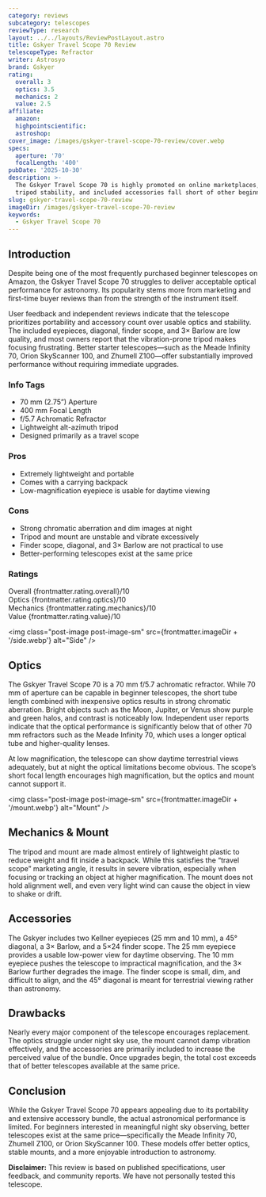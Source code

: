 ```yaml
---
category: reviews
subcategory: telescopes
reviewType: research
layout: ../../layouts/ReviewPostLayout.astro
title: Gskyer Travel Scope 70 Review
telescopeType: Refractor
writer: Astrosyo
brand: Gskyer
rating:
  overall: 3
  optics: 3.5
  mechanics: 2
  value: 2.5
affiliate:
  amazon:
  highpointscientific:
  astroshop:
cover_image: /images/gskyer-travel-scope-70-review/cover.webp
specs:
  aperture: '70'
  focalLength: '400'
pubDate: '2025-10-30'
description: >-
  The Gskyer Travel Scope 70 is highly promoted on online marketplaces, but its optical performance,
  tripod stability, and included accessories fall short of other beginner telescopes in the same price range.
slug: gskyer-travel-scope-70-review
imageDir: /images/gskyer-travel-scope-70-review
keywords:
  - Gskyer Travel Scope 70
---
```



<h2>Introduction</h2>

<p class="highlight">Despite being one of the most frequently purchased beginner telescopes on Amazon, the Gskyer Travel Scope
70 struggles to deliver acceptable optical performance for astronomy. Its popularity stems more from
marketing and first-time buyer reviews than from the strength of the instrument itself.</p>

<p>
User feedback and independent reviews indicate that the telescope prioritizes portability and accessory
count over usable optics and stability. The included eyepieces, diagonal, finder scope, and 3× Barlow
are low quality, and most owners report that the vibration-prone tripod makes focusing frustrating.
Better starter telescopes—such as the Meade Infinity 70, Orion SkyScanner 100, and Zhumell Z100—offer
substantially improved performance without requiring immediate upgrades.
</p>

<section class="info-tags">
  <h3>Info Tags</h3>
  <ul>
    <li>70 mm (2.75”) Aperture</li>
    <li>400 mm Focal Length</li>
    <li>f/5.7 Achromatic Refractor</li>
    <li>Lightweight alt-azimuth tripod</li>
    <li>Designed primarily as a travel scope</li>
  </ul>
</section>

<section class="pros-cons">
  <div class="pros-block">
    <h3>Pros</h3>
    <ul>
      <li>Extremely lightweight and portable</li>
      <li>Comes with a carrying backpack</li>
      <li>Low-magnification eyepiece is usable for daytime viewing</li>
    </ul>
  </div>
  <div class="cons-block">
    <h3>Cons</h3>
    <ul>
      <li>Strong chromatic aberration and dim images at night</li>
      <li>Tripod and mount are unstable and vibrate excessively</li>
      <li>Finder scope, diagonal, and 3× Barlow are not practical to use</li>
      <li>Better-performing telescopes exist at the same price</li>
    </ul>
  </div>
</section>

<section class="ratings">
  <h3>Ratings</h3>
  <div class="ratings-grid">
    <div class="rating-card">
      <span class="category">Overall</span>
      <span class="score">{frontmatter.rating.overall}/10</span>
    </div>
    <div class="rating-card">
      <span class="category">Optics</span>
      <span class="score">{frontmatter.rating.optics}/10</span>
    </div>
    <div class="rating-card">
      <span class="category">Mechanics</span>
      <span class="score">{frontmatter.rating.mechanics}/10</span>
    </div>
    <div class="rating-card">
      <span class="category">Value</span>
      <span class="score">{frontmatter.rating.value}/10</span>
    </div>
  </div>
</section>

<Affiliates affiliate={frontmatter.affiliate} />

<img
  class="post-image post-image-sm"
  src={frontmatter.imageDir + '/side.webp'}
  alt="Side"
/>

<h2>Optics</h2>

<p>
The Gskyer Travel Scope 70 is a 70 mm f/5.7 achromatic refractor. While 70 mm of aperture can be capable
in beginner telescopes, the short tube length combined with inexpensive optics results in strong chromatic
aberration. Bright objects such as the Moon, Jupiter, or Venus show purple and green halos, and contrast is
noticeably low. Independent user reports indicate that the optical performance is significantly below that of
other 70 mm refractors such as the Meade Infinity 70, which uses a longer optical tube and higher-quality lenses.
</p>

<p>
At low magnification, the telescope can show daytime terrestrial views adequately, but at night the optical
limitations become obvious. The scope’s short focal length encourages high magnification, but the optics and
mount cannot support it.
</p>

<img
  class="post-image post-image-sm"
  src={frontmatter.imageDir + '/mount.webp'}
  alt="Mount"
/>

<h2>Mechanics & Mount</h2>

<p>
The tripod and mount are made almost entirely of lightweight plastic to reduce weight and fit inside a backpack.
While this satisfies the “travel scope” marketing angle, it results in severe vibration, especially when focusing
or tracking an object at higher magnification. The mount does not hold alignment well, and even very light wind
can cause the object in view to shake or drift.
</p>

<h2>Accessories</h2>

<p>
The Gskyer includes two Kellner eyepieces (25 mm and 10 mm), a 45° diagonal, a 3× Barlow, and a 5×24 finder scope.
The 25 mm eyepiece provides a usable low-power view for daytime observing. The 10 mm eyepiece pushes the telescope
to impractical magnification, and the 3× Barlow further degrades the image. The finder scope is small, dim, and
difficult to align, and the 45° diagonal is meant for terrestrial viewing rather than astronomy.
</p>

<h2>Drawbacks</h2>

<p>
Nearly every major component of the telescope encourages replacement. The optics struggle under night sky use,
the mount cannot damp vibration effectively, and the accessories are primarily included to increase the perceived
value of the bundle. Once upgrades begin, the total cost exceeds that of better telescopes available at the same price.
</p>

<h2>Conclusion</h2>

<p>
While the Gskyer Travel Scope 70 appears appealing due to its portability and extensive accessory bundle, the actual
astronomical performance is limited. For beginners interested in meaningful night sky observing, better telescopes
exist at the same price—specifically the Meade Infinity 70, Zhumell Z100, or Orion SkyScanner 100. These models offer
better optics, stable mounts, and a more enjoyable introduction to astronomy.
</p>

<section class="review-disclaimer">
  <strong>Disclaimer:</strong> This review is based on published specifications, user feedback,
  and community reports. We have not personally tested this telescope.
</section>